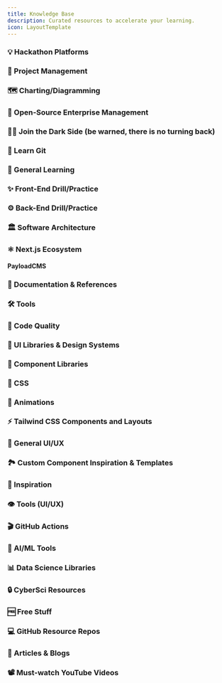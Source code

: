 ```yaml
---
title: Knowledge Base
description: Curated resources to accelerate your learning.
icon: LayoutTemplate
---
```


### 💡 Hackathon Platforms

<Cards>
  <Card
    title={"Software for Hackathons - MLH"}
    href={`https://guide.mlh.io/organizer-resources/software-for-hackathons`}
  />
  <Card title={"hackathon"} href={`https://github.com/kaiiyer/hackathon`} />
  <Card
    title={"Awesome Hackathon"}
    href={`https://github.com/dribdat/awesome-hackathon?tab=readme-ov-file`}
  />
  <Card title={"HackMcGill"} href={`https://github.com/hackmcgill`} />
  <Card title={"hackerAPI"} href={`https://docs.mchacks.ca/`} />
  <Card title={"TESC Events"} href={`https://github.com/UCSDTESC/Check-in`} />
  <Card
    title={"Carol Chu HtN"}
    href={`https://www.carolchu.ca/hacker-apps-2020`}
  />
</Cards>

### 🗽 Project Management

<Cards>
  <Card title={"AM Platform Development Playbook"} href={`https://playbook.platformdev.amdigital.co.uk/`} />
</Cards>

### 🗺️ Charting/Diagramming

<Cards>
  <Card title={"dbdiagram.io"} href={`https://dbdiagram.io/`} />
  <Card title={"Mermaid"} href={`https://mermaid.js.org/`} />
  <Card title={"draw.io"} href={`https://app.diagrams.net/`} />
</Cards>

### 🏯 Open-Source Enterprise Management

<Cards>
  <Card
    title={"OpenProject"}
    href={`https://www.openproject.org/`}
  />
  <Card
    title={"Twenty"}
    href={`https://twenty.com/`}
  />
  <Card
    title={"Keila"}
    href={`https://www.keila.io/`}
  />
  <Card
    title={"Mautic"}
    href={`https://www.mautic.org/`}
  />
  <Card
    title={"Appsmith"}
    href={`https://www.appsmith.com/`}
  />
  <Card
    title={"FreeATS"}
    href={`https://www.freeats.com/`}
  />
  <Card
    title={"Huly"}
    href={`https://huly.io/`}
  />
  <Card
    title={"ERPNext"}
    href={`https://erpnext.com/`}
  />
  <Card
    title={"Awesome Open Source Systems List"}
    href={`https://github.com/ishanvyas22/awesome-open-source-systems`}
  />
  <Card
    title={"Awesome OSS Alternatives List"}
    href={`https://github.com/RunaCapital/awesome-oss-alternatives`}
  />
  <Card
    title={"Awesome Open-Source Self-Hosted List"}
    href={`https://github.com/awesome-selfhosted/awesome-selfhosted`}
  />
  <Card
    title={"Awesome Open Source"}
    href={`https://awesomeopensource.com/`}
  />


</Cards>

### 👩‍💻 Join the Dark Side (be warned, there is no turning back)

<Cards>
  <Card
    title={"Windows Subsystem for Linux"}
    href={`https://learn.microsoft.com/en-us/windows/wsl/install`}
  />
  <Card title={"Linux Journey"} href={`https://linuxjourney.com/`} />
  <Card title={"Vim-Racer"} href={`https://vim-racer.com/`} />
  <Card
    title={"SurfingKeys"}
    href={`https://chromewebstore.google.com/detail/surfingkeys/gfbliohnnapiefjpjlpjnehglfpaknnc`}
  />
  <Card title={"ShortcutFoo"} href={`https://www.shortcutfoo.com/`} />
  <Card
    title={"LazyVim for Ambitious Developers"}
    href={`https://lazyvim-ambitious-devs.phillips.codes/`}
  />
</Cards>

### 🌳 Learn Git

<Cards>
  <Card
    title={"Learn Git Branching"}
    href={`https://learngitbranching.js.org/`}
  />
  <Card title={"Oh My Git!"} href={`https://ohmygit.org/`} />
</Cards>

### 🧠 General Learning

<Cards>
  <Card title={"Roadmap.sh"} href={`https://roadmap.sh/`} />
  <Card title={"Freecodecamp"} href={`https://www.freecodecamp.org/learn`} />
  <Card title={"Codecademy"} href={`https://codeacademy.com/`} />
  <Card title={"The Odin Project"} href={`https://www.theodinproject.com/`} />
  <Card title={"devChallenges.io"} href={`https://devchallenges.io/`} />
  <Card title={"Learn X in Y Minutes"} href={`https://learnxinyminutes.com/`} />
  <Card
    title={"Full-Stack Open, University of Helsinki"}
    href={`https://fullstackopen.com/en/about`}
  />
  <Card title={"W3 Schools"} href={`https://www.w3schools.com/`} />
</Cards>

### ✨ Front-End Drill/Practice

<Cards>
  <Card title={"Great FrontEnd"} href={`https://www.greatfrontend.com/`} />
  <Card title={"DevTools Tech"} href={`https://devtools.tech/`} />
  <Card title={"Frontend Hire"} href={`https://www.frontendhire.com/`} />
  <Card
    title={"Frontend Practice"}
    href={`https://www.frontendpractice.com/`}
  />
  <Card title={"Frontend Mentor"} href={`https://www.frontendmentor.io/`} />
  <Card title={"Frontendchurn"} href={`https://www.algochurn.com/frontend`} />
  <Card title={"Frontend Lead"} href={`https://frontendlead.com/`} />
</Cards>

### ⚙️ Back-End Drill/Practice

<Cards>
  <Card title={"SQLBolt"} href={`https://sqlbolt.com/`} />
  <Card title={"Postman"} href={`https://www.postman.com/`} />
  <Card title={"Hackthebox"} href={`https://www.hackthebox.com/`} />
  <Card title={"HackerRank"} href={`https://www.hackerrank.com/`} />
  <Card title={"Exercism"} href={`https://exercism.org/`} />
  <Card title={"Codewars"} href={`https://www.codewars.com/`} />
</Cards>

### 🏛️ Software Architecture

<Cards>
  <Card title={"Patterns.dev"} href={`https://www.patterns.dev/`} />
  <Card
    title={"The Catalog of Design Patterns"}
    href={`https://refactoring.guru/design-patterns/catalog`}
  />
  <Card title={"Microfrontend.dev"} href={`https://microfrontend.dev/`} />
  <Card
    title={"Microfrontends.info"}
    href={`https://microfrontends.info/microfrontends/`}
  />
  <Card title={"Monorepo.tools"} href={`https://monorepo.tools/`} />
</Cards>

### ⚛ Next.js Ecosystem

<Cards>
  <Card
    title={"Awesome Next.js"}
    href={`https://officialrajdeepsingh.github.io/awesome-nextjs/`}
  />
</Cards>

#### PayloadCMS
<Cards>
  <Card
    title={"10x Snippets"}
    href={`https://snippets.10xmedia.de/components`}
  />
</Cards>

### 📄 Documentation & References

<Cards>
  <Card title={"DevDocs"} href={`https://devdocs.io/`} />
  <Card
    title={"30 Seconds of Code"}
    href={`https://www.30secondsofcode.org/collections/p/1/`}
  />
  <Card title={"API Stack"} href={`https://www.apistack.io/`} />
  <Card title={"HTML Reference"} href={`https://htmlreference.io/`} />
  <Card title={"CSS Reference"} href={`https://cssreference.io/`} />
</Cards>

### 🛠️ Tools

<Cards>
  <Card
    title={"Database.build"}
    href={`https://database.build/`}
  />
  <Card title={"Excalidraw"} href={`https://excalidraw.com/`} />
  <Card title={"Lettucemeet"} href={`https://lettucemeet.com/`} />
  <Card title={"JSON Crack Editor"} href={`https://jsoncrack.com/editor`} />
  <Card title={"CanIUse"} href={`https://caniuse.com/`} />
  <Card title={"npmtrends"} href={`https://npmtrends.com/`} />
</Cards>

### 🧹 Code Quality

<Cards>
  <Card
    title={"Awesome ESLint"}
    href={`https://github.com/dustinspecker/awesome-eslint`}
  />
  <Card
    title={"Airbnb Javascript Style Guide"}
    href={`https://airbnb.io/javascript/`}
  />
  <Card
    title={"Anthony Fu ESLint Config"}
    href={`https://github.com/antfu/eslint-config`}
  />
</Cards>

### 💅 UI Libraries & Design Systems

<Cards>
  <Card
    title={"The Design System Guide"}
    href={`https://thedesignsystem.guide/`}
  />
  <Card
    title={"The Ultimate Guide to Design Systems"}
    href={`https://www.btng.studio/insights/design-system-ultimate-guide`}
  />
  <Card
    title={"Design Systems Collection"}
    href={`https://github.com/saadeghi/design-systems`}
  />
  <Card title={"DesignCode UI"} href={`https://designcodeui.com/`} />
</Cards>

### 🧱 Component Libraries

<Cards>
  <Card title={"Shadcn/ui"} href={`https://ui.shadcn.com/`} />
  <Card title={"Radix UI"} href={`https://www.radix-ui.com/`} />
  <Card title={"Magic UI"} href={`https://magicui.design/`} />
  <Card title={"Aceternity UI"} href={`https://ui.aceternity.com/`} />
  <Card
    title={"Awesome Shadcn/ui"}
    href={`https://github.com/birobirobiro/awesome-shadcn-ui`}
  />
  <Card title={"NextUI"} href={`https://nextui.org/`} />
  <Card title={"DaisyUI"} href={`https://daisyui.com/`} />
  <Card title={"Preline"} href={`https://preline.co/`} />
  <Card title={"Flowbite"} href={`https://flowbite.com/`} />
  <Card title={"Tremor"} href={`https://www.tremor.so/`} />
  <Card title={"Park UI"} href={`https://park-ui.com/`} />
  <Card title={"Headless UI"} href={`https://headlessui.com/`} />
  <Card title={"Tailframes"} href={`https://www.tailframes.com/`} />
  <Card title={"Chakra UI"} href={`https://chakra-ui.com/`} />
  <Card
    title={"Awesome Tailwind Components"}
    href={`https://github.com/unlight/tailwind-components`}
  />
  <Card title={"TW Elements"} href={`https://tw-elements.com/`} />
  <Card
    title={"Material Tailwind"}
    href={`https://www.material-tailwind.com/`}
  />
  <Card
    title={"React Bootstrap"}
    href={`https://react-bootstrap.netlify.app/`}
  />
  <Card title={"Ibelick UI"} href={`https://ui.ibelick.com/`} />
  <Card title={"Semantic UI"} href={`https://semantic-ui.com/`} />
  <Card title={"Mantine"} href={`https://mantine.dev/`} />
  <Card title={"Mantine UI"} href={`https://ui.mantine.dev/`} />
  <Card title={"Undraw"} href={`https://undraw.co/`} />
  <Card title={"Haikei"} href={`https://haikei.app/`} />
  <Card title={"Keep Design"} href={`https://react.keepdesign.io/`} />
  <Card title={"Collect UI"} href={`https://collectui.com/`} />
  <Card title={"Indie UI"} href={`https://ui.indie-starter.dev/`} />
  <Card title={"Farm UI"} href={`https://www.farmui.com/`} />
</Cards>

### 🎨 CSS

<Cards>
  <Card title={"Flexbox Froggy"} href={`https://flexboxfroggy.com/`} />
  <Card title={"Grid Garden"} href={`https://cssgridgarden.com/`} />
  <Card title={"CSS Battle"} href={`https://cssbattle.dev/`} />
  <Card title={"CSS Grid"} href={`https://cssgrid.io/`} />
  <Card title={"CSS Tricks Almanac"} href={`https://css-tricks.com/almanac/`} />
</Cards>

### 🎥 Animations

<Cards>
  <Card title={"Keyframes"} href={`https://keyframes.app/animate`} />
  <Card title={"Animista"} href={`https://animista.net/`} />
  <Card
    title={"Cubic Bezier"}
    href={`https://cubic-bezier.com/#.17,.67,.83,.67`}
  />
  <Card title={"Easings"} href={`https://easings.net/`} />
</Cards>

### ⚡️ Tailwind CSS Components and Layouts

<Cards>
  <Card title={"Tailwind Awesome"} href={`https://www.tailwindawesome.com/`} />
  <Card
    title={"Awesome TailwindCSS"}
    href={`https://github.com/aniftyco/awesome-tailwindcss?tab=readme-ov-file`}
  />
  <Card
    title={"Layouts for Tailwind"}
    href={`https://layoutsfortailwind.lalokalabs.dev/`}
  />
  <Card title={"TUK"} href={`https://tuk.dev/`} />
  <Card
    title={"Tailwind CSS Animated"}
    href={`https://www.tailwindcss-animated.com/`}
  />
  <Card title={"Tailspark"} href={`https://tailspark.co/`} />
</Cards>

### 🌠 General UI/UX

<Cards>
  <Card
    title={"Wai ARIA Component Patterns"}
    href={`https://www.w3.org/WAI/ARIA/apg/patterns/`}
  />
  <Card title={"UI Guideline"} href={`https://v2.uiguideline.com/`} />
</Cards>

### 🏞️ Custom Component Inspiration & Templates

<Cards>
  <Card
    title={"21st.dev"}
    href={`https://21st.dev`}
  />
  <Card
    title={"Built at Lightspeed"}
    href={`https://www.builtatlightspeed.com/`}
  />
  <Card title={"Hover.dev"} href={`https://hover.dev`} />
</Cards>

### 🌟 Inspiration

<Cards>
  <Card title={"Dribbble"} href={`https://dribbble.com/`} />
  <Card title={"Collect UI"} href={`https://collectui.com/`} />
  <Card title={"Awwwards"} href={`https://www.awwwards.com/`} />
  <Card title={"Ibelick"} href={`https://www.ibelick.com/`} />
  <Card title={"Ibelick Backgrounds"} href={`https://bg.ibelick.com/`} />
  <Card title={"Uiverse"} href={`https://uiverse.io/`} />
  <Card title={"CodePen"} href={`https://codepen.io/`} />
  <Card title={"Freefrontend"} href={`https://freefrontend.com/`} />
  <Card title={"CalltoInspiration"} href={`https://calltoinspiration.com/`} />
</Cards>

### 👁️ Tools (UI/UX)

<Cards>
  <Card title={"Shadcn Form Builder"} href={`https://www.shadcn-form.com/`} />
  <Card title={"The Bézier Game"} href={`https://bezier.method.ac/`} />
  <Card
    title={"Tailwind Radix Colors"}
    href={`https://tailwindcss-radix-colors.mrcai.dev/`}
  />
  <Card title={"Radix Colors"} href={`https://www.radix-ui.com/colors`} />
  <Card title={"Flat UI Colors"} href={`https://flatuicolors.com/`} />
  <Card
    title={"StackSorted Buttons"}
    href={`https://stacksorted.com/buttons`}
  />
  <Card
    title={"Realtime Colors"}
    href={`https://www.realtimecolors.com/?colors=050315-fbfbfe-2f27ce-dedcff-433bff&fonts=Poppins-Poppins`}
  />
  <Card title={"Smart Swatch"} href={`https://smart-swatch.netlify.app/`} />
  <Card title={"UI Gradients"} href={`https://uigradients.com/#DeepSeaSpace`} />
  <Card
    title={"Coolors Gradient Maker"}
    href={`https://coolors.co/gradient-maker/6c3483-800020?position=0,100&opacity=100,100&type=linear&rotation=135`}
  />
  <Card title={"The Stocks"} href={`https://thestocks.im/`} />
  <Card title={"Themera"} href={`https://themera.vercel.app/`} />
  <Card title={"Coolors"} href={`https://coolors.co/`} />
  <Card title={"Adobe Color"} href={`https://color.adobe.com/`} />
  <Card title={"Devicon"} href={`https://devicon.dev/`} />
  <Card title={"Yesicon"} href={`https://yesicon.app`} />
  <Card
    title={"Simple and Safer CSS Rules"}
    href={`https://anthonyhobday.com/sideprojects/saferules/`}
  />
  <Card title={"UI Patterns"} href={`https://ui-patterns.com/`} />
  <Card title={"FFFuel.co SVG Generator"} href={`https://www.fffuel.co/`} />
</Cards>

### 🎬 GitHub Actions

<Cards>
  <Card
    title={"Awesome Actions"}
    href={`https://github.com/sdras/awesome-actions`}
  />
</Cards>

### 🤖 AI/ML Tools

<Cards>
  <Card title={"Tensor Flow"} href={`https://www.tensorflow.org/tutorials`} />
  <Card title={"PyTorch"} href={`https://pytorch.org/tutorials/`} />
  <Card title={"SKLearn"} href={`https://scikit-learn.org/stable/index.html`} />
  <Card title={"Kaggle"} href={`https://www.kaggle.com/`} />
</Cards>

### 📊 Data Science Libraries

<Cards>
  <Card
    title={"Matplotlib"}
    href={`https://matplotlib.org/stable/tutorials/index`}
  />
  <Card title={"Seaborn"} href={`https://seaborn.pydata.org/`} />
  <Card
    title={"Pandas"}
    href={`https://pandas.pydata.org/docs/user_guide/index.html`}
  />
  <Card title={"NumPy"} href={`https://numpy.org/learn/`} />
</Cards>

### 🔒 CyberSci Resources

<Cards>
  <Card title={"picoCTF"} href={`https://picoctf.org/about.html`} />
  <Card title={"tryhackme"} href={`https://tryhackme.com/`} />
</Cards>

### 🆓 Free Stuff

<Cards>
  <Card
    title={"GitHub Student Developer Pack"}
    href={`https://education.github.com/pack/offers`}
  />
  <Card
    title={"Figma for Students"}
    href={`https://www.figma.com/education/`}
  />
</Cards>

### 💻 GitHub Resource Repos

<Cards>
  <Card
    title={"Web Dev Resources"}
    href={`https://github.com/iamismile/web-dev-resources`}
  />
  <Card
    title={"Evergreen Skills for Software Developers"}
    href={`https://github.com/romenrg/evergreen-skills-developers`}
  />
  <Card
    title={"Kickstart Coding Cheatsheets"}
    href={`https://github.com/kickstartcoding/cheatsheets?tab=readme-ov-file`}
  />
</Cards>

### 📖 Articles & Blogs

<Cards>
  <Card
    title={"How to Mentor a Junior Developer: Ultimate Guide"}
    href={`https://www.codium.ai/blog/how-to-mentor-a-junior-developer-ultimate-guide/`}
  />
  <Card title={"Martin Fowler"} href={`https://martinfowler.com/`} />
  <Card
    title={"The Engineer's Complete Guide to Technical Debt"}
    href={`https://www.stepsize.com/blog/complete-guide-to-technical-debt?utm_source=dev.to&utm_medium=referral`}
  />
  <Card
    title={"The 3 Laws of Writing Readable Code"}
    href={`https://www.youtube.com/watch?v=-AzSRHiV9Cc&ab_channel=KantanCoding`}
  />
</Cards>

### 📽️ Must-watch YouTube Videos

<Cards>
  <Card
    title={"The ultimate guide to web performance"}
    href={`https://www.youtube.com/watch?v=0fONene3OIA&t=211s&pp=ygUmdGhlIHVsdGltYXRlIGd1aWRlIHRvIHdlYiBwZXJmb3JtYW5jZSA%3D`}
  />
</Cards>
